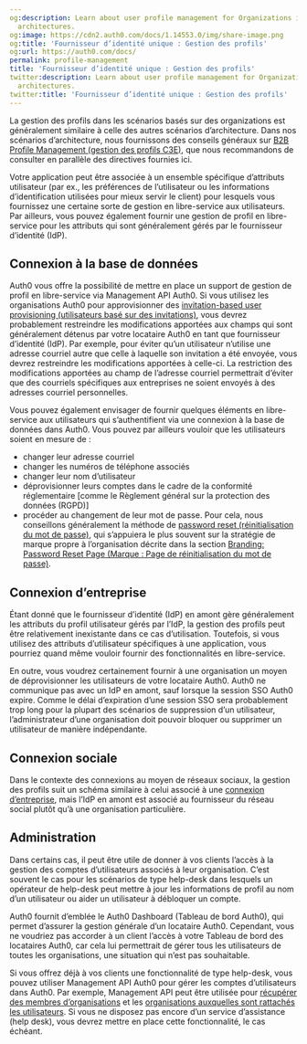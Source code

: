 ```yaml
---
og:description: Learn about user profile management for Organizations in multi-tenant
  architectures.
og:image: https://cdn2.auth0.com/docs/1.14553.0/img/share-image.png
og:title: 'Fournisseur d’identité unique : Gestion des profils'
og:url: https://auth0.com/docs/
permalink: profile-management
title: 'Fournisseur d’identité unique : Gestion des profils'
twitter:description: Learn about user profile management for Organizations in multi-tenant
  architectures.
twitter:title: 'Fournisseur d’identité unique : Gestion des profils'
---
```


La gestion des profils dans les scénarios basés sur des organizations est généralement similaire à celle des autres scénarios d’architecture. Dans nos scénarios d’architecture, nous fournissons des conseils généraux sur [B2B Profile Management (gestion des profils C3E)](/architecture-scenarios/b2b/profile-management), que nous recommandons de consulter en parallèle des directives fournies ici.



Votre application peut être associée à un ensemble spécifique d’attributs utilisateur (par ex., les préférences de l’utilisateur ou les informations d’identification utilisées pour mieux servir le client) pour lesquels vous fournissez une certaine sorte de gestion en libre-service aux utilisateurs. Par ailleurs, vous pouvez également fournir une gestion de profil en libre-service pour les attributs qui sont généralement gérés par le fournisseur d’identité (IdP).



## Connexion à la base de données

Auth0 vous offre la possibilité de mettre en place un support de gestion de profil en libre-service via Management API Auth0. Si vous utilisez les organisations Auth0 pour approvisionner des [invitation-based user provisioning (utilisateurs basé sur des invitations)](/organizations/invite-members), vous devrez probablement restreindre les modifications apportées aux champs qui sont généralement détenus par votre locataire Auth0 en tant que fournisseur d’identité (IdP). Par exemple, pour éviter qu’un utilisateur n’utilise une adresse courriel autre que celle à laquelle son invitation a été envoyée, vous devrez restreindre les modifications apportées à celle-ci. La restriction des modifications apportées au champ de l’adresse courriel permettrait d’éviter que des courriels spécifiques aux entreprises ne soient envoyés à des adresses courriel personnelles.

Vous pouvez également envisager de fournir quelques éléments en libre-service aux utilisateurs qui s’authentifient via une connexion à la base de données dans Auth0. Vous pouvez par ailleurs vouloir que les utilisateurs soient en mesure de :

* changer leur adresse courriel
* changer les numéros de téléphone associés
* changer leur nom d’utilisateur
* déprovisionner leurs comptes dans le cadre de la conformité réglementaire [comme le Règlement général sur la protection des données (RGPD)]
* procéder au changement de leur mot de passe. Pour cela, nous conseillons généralement la méthode de [password reset (réinitialisation du mot de passe)](/connections/database/password-change#trigger-an-interactive-password-reset-flow), qui s’appuiera le plus souvent sur la stratégie de marque propre à l’organisation décrite dans la section [Branding: Password Reset Page (Marque : Page de réinitialisation du mot de passe)](/architecture-scenarios/multiple-organization-architecture/single-identity-provider-organizations/branding).



## Connexion d’entreprise

Étant donné que le fournisseur d’identité (IdP) en amont gère généralement les attributs du profil utilisateur gérés par l’IdP, la gestion des profils peut être relativement inexistante dans ce cas d’utilisation. Toutefois, si vous utilisez des attributs d’utilisateur spécifiques à une application, vous pourriez quand même vouloir fournir des fonctionnalités en libre-service.

En outre, vous voudrez certainement fournir à une organisation un moyen de déprovisionner les utilisateurs de votre locataire Auth0. Auth0 ne communique pas avec un IdP en amont, sauf lorsque la session SSO Auth0 expire. Comme le délai d’expiration d’une session SSO sera probablement trop long pour la plupart des scénarios de suppression d’un utilisateur, l’administrateur d’une organisation doit pouvoir bloquer ou supprimer un utilisateur de manière indépendante.

## Connexion sociale

Dans le contexte des connexions au moyen de réseaux sociaux, la gestion des profils suit un schéma similaire à celui associé à une [connexion d’entreprise](#enterprise-connection), mais l’IdP en amont est associé au fournisseur du réseau social plutôt qu’à une organisation particulière.

## Administration

Dans certains cas, il peut être utile de donner à vos clients l’accès à la gestion des comptes d’utilisateurs associés à leur organisation. C’est souvent le cas pour les scénarios de type help-desk dans lesquels un opérateur de help-desk peut mettre à jour les informations de profil au nom d’un utilisateur ou aider un utilisateur à débloquer un compte.

Auth0 fournit d’emblée le Auth0 Dashboard (Tableau de bord Auth0), qui permet d’assurer la gestion générale d’un locataire Auth0. Cependant, vous ne voudriez pas accorder à un client l’accès à votre Tableau de bord des locataires Auth0, car cela lui permettrait de gérer tous les utilisateurs de toutes les organisations, une situation qui n’est pas souhaitable.



Si vous offrez déjà à vos clients une fonctionnalité de type help-desk, vous pouvez utiliser Management API Auth0 pour gérer les comptes d’utilisateurs dans Auth0. Par exemple, Management API peut être utilisée pour [récupérer des membres d’organisations](/organizations/retrieve-members) et les [organisations auxquelles sont rattachés les utilisateurs](/organizations/retrieve-user-membership). Si vous ne disposez pas encore d’un service d’assistance (help desk), vous devrez mettre en place cette fonctionnalité, le cas échéant.